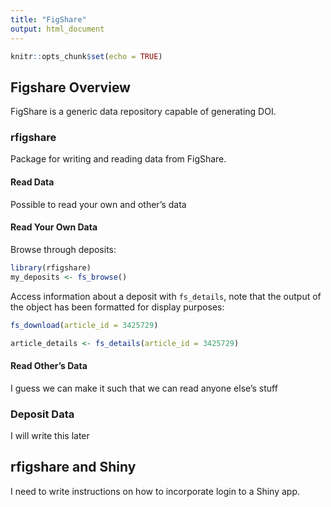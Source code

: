 ```yaml
---
title: "FigShare"
output: html_document
---
```


```r
knitr::opts_chunk$set(echo = TRUE)
```

## Figshare Overview

FigShare is a generic data repository capable of generating DOI.

### rfigshare

Package for writing and reading data from FigShare.

#### Read Data

Possible to read your own and other's data

#### Read Your Own Data

Browse through deposits:

```r
library(rfigshare)
my_deposits <- fs_browse()
```

Access information about a deposit with `fs_details`, note that the output of the object has been formatted for display purposes:

```r
fs_download(article_id = 3425729)

article_details <- fs_details(article_id = 3425729)
```


#### Read Other's Data

I guess we can make it such that we can read anyone else's stuff

### Deposit Data

I will write this later

## rfigshare and Shiny

I need to write instructions on how to incorporate login to a Shiny app.





